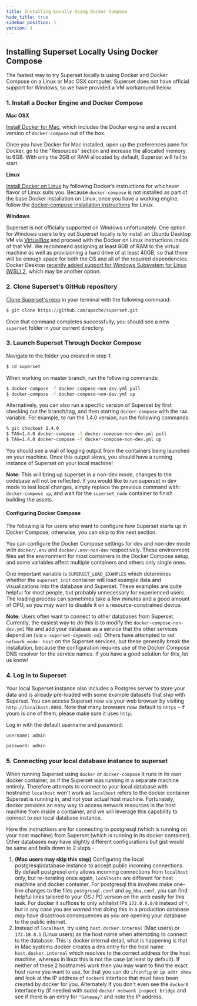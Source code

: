 ```yaml
---
title: Installing Locally Using Docker Compose
hide_title: true
sidebar_position: 1
version: 1
---
```


## Installing Superset Locally Using Docker Compose

The fastest way to try Superset locally is using Docker and Docker Compose on a Linux or Mac OSX
computer. Superset does not have official support for Windows, so we have provided a VM workaround
below.

### 1. Install a Docker Engine and Docker Compose

**Mac OSX**

[Install Docker for Mac](https://docs.docker.com/docker-for-mac/install/), which includes the Docker
engine and a recent version of `docker-compose` out of the box.

Once you have Docker for Mac installed, open up the preferences pane for Docker, go to the
"Resources" section and increase the allocated memory to 6GB. With only the 2GB of RAM allocated by
default, Superset will fail to start.

**Linux**

[Install Docker on Linux](https://docs.docker.com/engine/install/) by following Docker’s
instructions for whichever flavor of Linux suits you. Because `docker-compose` is not installed as
part of the base Docker installation on Linux, once you have a working engine, follow the
[docker-compose installation instructions](https://docs.docker.com/compose/install/) for Linux.

**Windows**

Superset is not officially supported on Windows unfortunately. One option for Windows users to
try out Superset locally is to install an Ubuntu Desktop VM via
[VirtualBox](https://www.virtualbox.org/) and proceed with the Docker on Linux instructions inside
of that VM. We recommend assigning at least 8GB of RAM to the virtual machine as well as
provisioning a hard drive of at least 40GB, so that there will be enough space for both the OS and
all of the required dependencies. Docker Desktop [recently added support for Windows Subsystem for Linux (WSL) 2](https://docs.docker.com/docker-for-windows/wsl/), which may be another option.

### 2. Clone Superset's GitHub repository

[Clone Superset's repo](https://github.com/apache/superset) in your terminal with the
following command:

```bash
$ git clone https://github.com/apache/superset.git
```

Once that command completes successfully, you should see a new `superset` folder in your
current directory.

### 3. Launch Superset Through Docker Compose

Navigate to the folder you created in step 1:

```bash
$ cd superset
```

When working on master branch, run the following commands:

```bash
$ docker-compose -f docker-compose-non-dev.yml pull
$ docker-compose -f docker-compose-non-dev.yml up
```

Alternatively, you can also run a specific version of Superset by first checking out
the branch/tag, and then starting `docker-compose` with the `TAG` variable.
For example, to run the 1.4.0 version, run the following commands:

```bash
% git checkout 1.4.0
$ TAG=1.4.0 docker-compose -f docker-compose-non-dev.yml pull
$ TAG=1.4.0 docker-compose -f docker-compose-non-dev.yml up
```

You should see a wall of logging output from the containers being launched on your machine. Once
this output slows, you should have a running instance of Superset on your local machine!

**Note:** This will bring up superset in a non-dev mode, changes to the codebase will not be reflected.
If you would like to run superset in dev mode to test local changes, simply replace the previous command with: `docker-compose up`,
and wait for the `superset_node` container to finish building the assets.

#### Configuring Docker Compose

The following is for users who want to configure how Superset starts up in Docker Compose; otherwise, you can skip to the next section.

You can configure the Docker Compose settings for dev and non-dev mode with `docker/.env` and `docker/.env-non-dev` respectively. These environment files set the environment for most containers in the Docker Compose setup, and some variables affect multiple containers and others only single ones.

One important variable is `SUPERSET_LOAD_EXAMPLES` which determines whether the `superset_init` container will load example data and visualizations into the database and Superset. These examples are quite helpful for most people, but probably unnecessary for experienced users. The loading process can sometimes take a few minutes and a good amount of CPU, so you may want to disable it on a resource-constrained device.

**Note:** Users often want to connect to other databases from Superset. Currently, the easiest way to do this is to modify the `docker-compose-non-dev.yml` file and add your database as a service that the other services depend on (via `x-superset-depends-on`). Others have attempted to set `network_mode: host` on the Superset services, but these generally break the installation, because the configuration requires use of the Docker Compose DNS resolver for the service names. If you have a good solution for this, let us know!

### 4. Log in to Superset

Your local Superset instance also includes a Postgres server to store your data and is already
pre-loaded with some example datasets that ship with Superset. You can access Superset now via your
web browser by visiting `http://localhost:8088`. Note that many browsers now default to `https` - if
yours is one of them, please make sure it uses `http`.

Log in with the default username and password:

```bash
username: admin
```

```bash
password: admin
```

### 5. Connecting your local database instance to superset

When running Superset using `docker` or `docker-compose` it runs in its own docker container, as if the Superset was running in a separate machine entirely. Therefore attempts to connect to your local database with hostname `localhost` won't work as `localhost` refers to the docker container Superset is running in, and not your actual host machine. Fortunately, docker provides an easy way to access network resources in the host machine from inside a container, and we will leverage this capability to connect to our local database instance.

Here the instructions are for connecting to postgresql (which is running on your host machine) from Superset (which is running in its docker container). Other databases may have slightly different configurations but gist would be same and boils down to 2 steps -

1. **(Mac users may skip this step)** Configuring the local postgresql/database instance to accept public incoming connections. By default postgresql only allows incoming connections from `localhost` only, but re-iterating once again, `localhosts` are different for host machine and docker container. For postgresql this involves make one-line changes to the files `postgresql.conf` and `pg_hba.conf`, you can find helpful links tailored to your OS / PG version on the web easily for this task. For docker it suffices to only whitelist IPs `172.0.0.0/8` instead of `*`, but in any case you are _warned_ that doing this in a production database _may_ have disastrous consequences as you are opening your database to the public internet.
2. Instead of `localhost`, try using `host.docker.internal` (Mac users) or `172.18.0.1` (Linux users) as the host name when attempting to connect to the database. This is docker internal detail, what is happening is that in Mac systems docker creates a dns entry for the host name `host.docker.internal` which resolves to the correct address for the host machine, whereas in linux this is not the case (at least by default). If neither of these 2 hostnames work then you may want to find the exact host name you want to use, for that you can do `ifconfig` or `ip addr show` and look at the IP address of `docker0` interface that must have been created by docker for you. Alternately if you don't even see the `docker0` interface try (if needed with sudo) `docker network inspect bridge` and see if there is an entry for `"Gateway"` and note the IP address.
